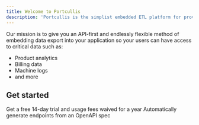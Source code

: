 ```yaml
---
title: Welcome to Portcullis
description: 'Portcullis is the simplist embedded ETL platform for providing your users with custom data exports'
---
```


Our mission is to give you an API-first and endlessly flexible method of embedding data export into your application so your users can have access to critical data such as:

- Product analytics
- Billing data
- Machine logs
- and more

## Get started

<CardGroup cols={2}>
  <Card
    title="Request an API key"
    icon="key"
    href="https://www.runportcullis.co/get-started"
  >
    Get a free 14-day trial and usage fees waived for a year
  </Card>
  <Card
    title="API Reference"
    icon="code"
    href="/api-reference/introduction#welcome"
  >
    Automatically generate endpoints from an OpenAPI spec
  </Card>
</CardGroup>